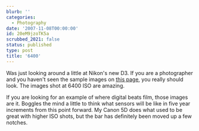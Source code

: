 ```yaml
---
blurb: ''
categories:
  - Photography
date: '2007-11-08T00:00:00'
id: 20eM9jzoTK5a
scrubbed_2021: false
status: published
type: post
title: '6400'
---
```


Was just looking around a little at Nikon's new D3. If you are a photographer and you haven't seen the sample images on [this page](http://press.nikonusa.com/2007/09/nikon_d3_sample_images.php), you really should look. The images shot at 6400 ISO are amazing. 

If you are looking for an example of where digital beats film, those images are it. Boggles the mind a little to think what sensors will be like in five year increments from this point forward. My Canon 5D does what used to be great with higher ISO shots, but the bar has definitely been moved up a few notches.
